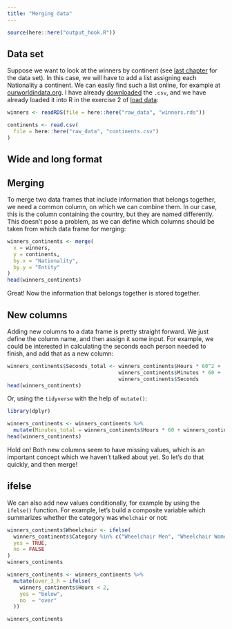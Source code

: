 ```yaml
---
title: "Merging data"
---
```


```r
source(here::here("output_hook.R"))
```

## Data set

Suppose we want to look at the winners by continent (see [last chapter](../subsetting/subsetting.qmd) for the data set). In this case, we will have to add a list assigning each Nationality a continent. We can easily find such a list online, for example at [ourworldindata.org](https://ourworldindata.org/grapher/continents-according-to-our-world-in-data). I have already [downloaded](https://github.com/nickhaf/r_tutorial/tree/main/raw_data) the `.csv`, and we have already loaded it into R in the exercise 2 of [load data](../load_data/load_data_exercise.qmd):

```r
winners <- readRDS(file = here::here("raw_data", "winners.rds"))

continents <- read.csv(
  file = here::here("raw_data", "continents.csv")
)
```

## Wide and long format

## Merging

To merge two data frames that include information that belongs together, we need a common column, on which we can combine them. In our case, this is the column containing the country, but they are named differently. This doesn't pose a problem, as we can define which columns should be taken from which data frame for merging:

```r
winners_continents <- merge(
  x = winners,
  y = continents,
  by.x = "Nationality",
  by.y = "Entity"
)
head(winners_continents)
```

Great! Now the information that belongs together is stored together.

## New columns

Adding new columns to a data frame is pretty straight forward. We just define the column name, and then assign it some input. For example, we could be interested in calculating the seconds each person needed to finish, and add that as a new column:

```r
winners_continents$Seconds_total <- winners_continents$Hours * 60^2 +
                                    winners_continents$Minutes * 60 +
                                    winners_continents$Seconds
head(winners_continents)
```

Or, using the `tidyverse` with the help of `mutate()`:

::: tidy
```r
library(dplyr)

winners_continents <- winners_continents %>%
  mutate(Minutes_total = winners_continents$Hours * 60 + winners_continents$Minutes * winners_continents$Seconds / 60)
head(winners_continents)
```
:::

Hold on! Both new columns seem to have missing values, which is an important concept which we haven't talked about yet. So let's do that quickly, and then merge!

## ifelse

We can also add new values conditionally, for example by using the `ifelse()` function. For example, let's build a composite variable which summarizes whether the category was `Whelchair` or not:

```r
winners_continents$Wheelchair <- ifelse(
  winners_continents$Category %in% c("Wheelchair Men", "Wheelchair Women"),
  yes = TRUE,
  no = FALSE
)
winners_continents
```

::: tidy
```r
winners_continents <- winners_continents %>%
  mutate(over_3_h = ifelse(
    winners_continents$Hours < 2,
    yes = "below",
    no  = "over"
  ))

winners_continents
```
:::
